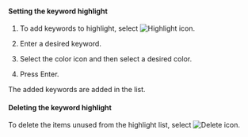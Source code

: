#### Setting the keyword highlight

1.  To add keywords to highlight, select ![Highlight icon](/img/ic-highlight.svg).

    <ImgLang img="analysis-tx-transaction-log-highlight-keyword.png" desc="Keyword highlight" />

2.  Enter a desired keyword.

3.  Select the color icon and then select a desired color.

4.  Press Enter.

The added keywords are added in the list.

#### Deleting the keyword highlight

To delete the items unused from the highlight list, select ![Delete icon](/img/ic-minus.svg).
